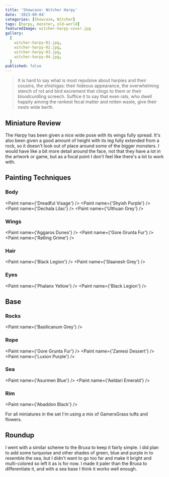```yaml
---
title: 'Showcase: Witcher Harpy'
date: '2023-09-04'
categories: [Showcase, Witcher]
tags: [harpy, monster, old-world]
featuredImage: witcher-harpy-cover.jpg
gallery:
  [
    witcher-harpy-01.jpg,
    witcher-harpy-02.jpg,
    witcher-harpy-03.jpg,
    witcher-harpy-04.jpg,
  ]
published: false
---
```



> It is hard to say what is most repulsive about harpies and their cousins, the shishigas: their hideous appearance,
> the overwhelming stench of rot and bird excrement that clings to them or their bloodcurdling screech. Suffice it to
> say that even rats, who dwell happily among the rankest fecal matter and rotten waste, give their nests wide berth.

## Miniature Review

The Harpy has been given a nice wide pose with its wings fully spread. It's also been given a good amount of height
with its leg fully extended from a rock, so it doesn't look out of place around some of the bigger monsters. I would
have like a bit more detail around the face, not that they have a lot in the artwork or game, but as a focal point I
don't feel like there's a lot to work with.

## Painting Techniques

### Body

<Paint name={'Dreadful Visage'} />
<Paint name={'Shyish Purple'} />
<Paint name={'Dechala Lilac'} />
<Paint name={'Ulthuan Grey'} />

### Wings

<Paint name={'Aggaros Dunes'} />
<Paint name={'Gore Grunta Fur'} />
<Paint name={'Ratling Grime'} />

### Hair

<Paint name={'Black Legion'} />
<Paint name={'Slaanesh Grey'} />

### Eyes

<Paint name={'Phalanx Yellow'} />
<Paint name={'Black Legion'} />

## Base

### Rocks

<Paint name={'Basilicanum Grey'} />

### Rope

<Paint name={'Gore Grunta Fur'} />
<Paint name={'Zamesi Dessert'} />
<Paint name={'Luxion Purple'} />

### Sea

<Paint name={'Asurmen Blue'} />
<Paint name={'Aeldari Emerald'} />

### Rim

<Paint name={'Abaddon Black'} />

For all miniatures in the set I'm using a mix of GamersGrass tufts and flowers.

## Roundup

I went with a similar scheme to the Bruxa to keep it fairly simple. I did plan to add some turquoise and other shades
of green, blue and purple in to resemble the sea, but I didn't want to go too far and make it bright and multi-colored
so left it as is for now. I made it paler than the Bruxa to differentiate it, and with a sea base I think it works well
enough.
